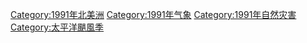 [[Category:1991年北美洲|Category:1991年北美洲]]
[[Category:1991年气象|Category:1991年气象]]
[[Category:1991年自然灾害|Category:1991年自然灾害]]
[[Category:太平洋颶風季|Category:太平洋颶風季]]